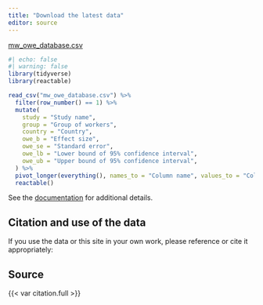 ```yaml
---
title: "Download the latest data"
editor: source
---
```


[mw_owe_database.csv](mw_owe_database.csv)

```r
#| echo: false
#| warning: false
library(tidyverse)
library(reactable)

read_csv("mw_owe_database.csv") %>% 
  filter(row_number() == 1) %>% 
  mutate(
    study = "Study name",
    group = "Group of workers",
    country = "Country",
    owe_b = "Effect size",
    owe_se = "Standard error",
    owe_lb = "Lower bound of 95% confidence interval",
    owe_ub = "Upper bound of 95% confidence interval",
  ) %>% 
  pivot_longer(everything(), names_to = "Column name", values_to = "Column description") %>% 
  reactable()
```

See the [documentation](documentation.html) for additional details.

## Citation and use of the data
If you use the data or this site in your own work, please reference or cite it appropriately:

::: {.callout-note}
## Source
{{< var citation.full >}}
:::
